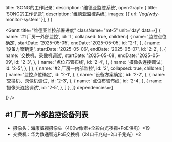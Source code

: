   title: 'SONG的工作记录',
  description: '维德亚监控系统',
  openGraph: {
    title: 'SONG的工作记录',
    description: '维德亚监控系统',
    images: [{ url: '/og/wdy-monitor-system' }],
  }
}

<Gantt 
  title="维德亚监控部署进度" 
  className="mt-5"
  unit='day'
  data={[
    {
      name: '#1 厂房一外部监控',
      id: '1',
      collapsed: true,
      children:[
        {
            name: '监控点位确定',
            startDate: '2025-05-05',
            endDate: '2025-05-05',
            id: '2-1',
        },
        {
            name: '设备方案确定',
            startDate: '2025-05-06',
            endDate: '2025-05-07',
            id: '2-2',
        },
        {
            name: '交换机、录像机调试',
            startDate: '2025-05-08',
            endDate: '2025-05-09',
            id: '2-3',
        },
        {
            name: '点位布管布线',
            id: '2-4',
        },
        {
            name: '摄像头连接调试',
            id: '2-5',
        },
      ]
    },
    {
      name: '#2 厂房一内部监控',
      id: '2',
      collapsed: true,
      children:[
        {
            name: '监控点位确定',
            id: '2-1',
        },
        {
            name: '设备方案确定',
            id: '2-2',
        },
        {
            name: '交换机、录像机调试',
            id: '2-3',
        },
        {
            name: '点位布管布线',
            id: '2-4',
        },
        {
            name: '摄像头连接调试',
            id: '2-5',
        },
      ]
    },
  ]}
  dependencies={[
    
  ]}
/>


## \#1 厂房一外部监控设备列表

- 摄像头：海康威视摄像头（400w像素+全彩白光夜视+PoE供电）*19
- 交换机：华为数通智选PoE交换机（24口千兆电+2口千兆光）*2
